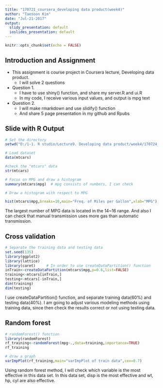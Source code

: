 ---
title: "170721_coursera_developing data product(week4)"
author: "Taesoon Kim"
date: "Jul-21-2017"
output:
  slidy_presentation: default
  ioslides_presentation: default
---

```{r setup, include=FALSE}
knitr::opts_chunk$set(echo = FALSE)
```
## Introduction and Assignment

  - This assignment is course project in Coursera lecture, Developing data product.
    + I will solve 2 questions
  - Question 1.
    + I have to use shiny() function, and share my server.R and ui.R
    + In my code, I receive various input values, and output is mpg text
  - Question 2.
    + I will make rmarkdown and use slidify() function
    + And share 5 page presentation in my github and Rpubs
  
## Slide with R Output

```{r load, echo=TRUE}
# Set the directory
setwd("D:/1-1. R studio/Lecture9. Developing data product/week4/170724_coursera_ddp")

# Load dataset
data(mtcars)

#check the "mtcars" data
str(mtcars)
```


```{r MPG,echo=TRUE}
# Focus on MPG and draw a histogram
summary(mtcars$mpg)  # mpg consists of numbers, I can check

# Draw a histogram with respect to MPG 

hist(mtcars$mpg,breaks=10,main="Freq. of Miles per Gallon",xlab="MPG")
```

The largest number of MPG data is located in the 14~16 range. And also I can check that manual transmission uses more gas than automatic transmission.

## Cross validation

```{r cross validataion,echo=TRUE}
# Separate the training data and testing data
set.seed(135)
library(ggplot2)
library(lattice)
library(caret)     # In order to use createDataPartition() function
inTrain<-createDataPartition(mtcars$mpg,p=0.6,list=FALSE)
training<-mtcars[inTrain,]
testing<-mtcars[-inTrain,]
dim(training)
dim(testing)
```

I use createDataPartition() function, and separate training data(60%) and testing data(40%). I am going to adjust various modeling methods using training data, since then check the results correct or not using testing data.


## Random forest

```{r random forest,echo=TRUE,include=TRUE}
# randomForest() function
library(randomForest)
rf_training<-randomForest(mpg~.,data=training,importance=TRUE)
rf_training

# draw a graph
varImpPlot(rf_training,main="varImpPlot of train data",cex=0.7)
```

Using random forest method, I will check which variable is the most effective in this data set. In this data set, disp is the most effective and wt, hp, cyl are also effective. 
